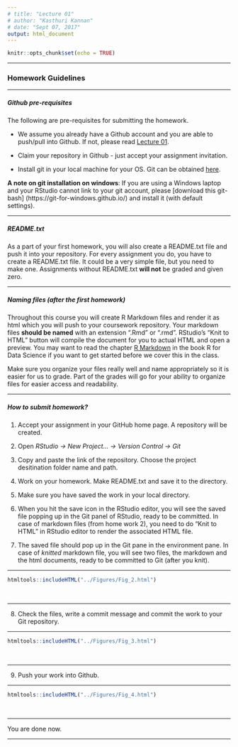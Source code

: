 ```yaml
---
# title: "Lecture 01"
# author: "Kasthuri Kannan"
# date: "Sept 07, 2017"
output: html_document
---
```


```r
knitr::opts_chunk$set(echo = TRUE)
```

---

### Homework Guidelines

---

##### Github pre-requisites 

The following are pre-requisites for submitting the homework.

* We assume you already have a Github account and you are able to push/pull into Github. If not, please read [Lecture 01](https://kannan-kasthuri.github.io/Lecture_Files/Lecture_01.html).

* Claim your repository in Github - just accept your assignment invitation.

* Install git in your local  machine for your OS. Git can be obtained [here](https://git-scm.com/downloads).

**A note on git installation on windows**: If you are using a Windows laptop and your RStudio cannot link to your git account, please [download this git-bash] (https://git-for-windows.github.io/) and install it (with default settings). 

---

##### README.txt

As a part of your first homework, you will also create a README.txt file and push it into your repository. For every assignment you do, you have to create a README.txt file. It could be a very simple file, but you need to make one. Assignments without README.txt **will not** be graded and given zero.

---

##### Naming files (after the first homework)

Throughout this course you will create R Markdown files and render it as html which you will push to your coursework repository. Your markdown files **should be named** with an extension ".Rmd" or ".rmd". RStudio’s “Knit to HTML” button will compile the document for you to actual HTML and open a preview. 
You may want to read the chapter [R Markdown](http://r4ds.had.co.nz/r-markdown.html) in the book R for Data Science if you want to get started before we cover this in the class.

Make sure you organize your files really well and name appropriately so it is easier for us to grade. Part of the grades will go for your ability to organize files for easier access and readability. 

---

##### How to submit homework?

1. Accept your assignment in your GitHub home page. A repository will be created. 

2. Open _RStudio -> New Project... -> Version Control -> Git_

3. Copy and paste the link of the repository. Choose the project desitination folder name and path.

4. Work on your homework. Make README.txt and save it to the directory.

5. Make sure you have saved the work in your local directory.  

6. When you hit the save icon in the RStudio editor, you will see the saved file popping up in the Git panel of RStudio, ready to be committed. In case of markdown files (from home work 2), you need to do "Knit to HTML" in RStudio editor to render the associated HTML file.

7. The saved file should pop up in the Git pane in the environment pane. In case of _knitted_ markdown file, you will see two files, the markdown and the html documents, ready to be committed to Git (after you knit). 

---

```r
htmltools::includeHTML("../Figures/Fig_2.html")
```
<br>

---

8. Check the files, write a commit message and commit the work to your Git repository.

---

```r
htmltools::includeHTML("../Figures/Fig_3.html")
```
<br>

---

9. Push your work into Github.

---

```r
htmltools::includeHTML("../Figures/Fig_4.html")
```
<br>

---

You are done now.

---
